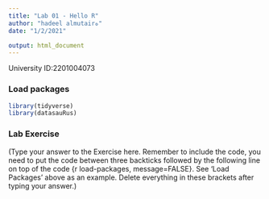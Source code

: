 ```yaml
---
title: "Lab 01 - Hello R"
author: "hadeel almutairه"
date: "1/2/2021"

output: html_document
---
```


University ID:2201004073

### Load packages

```r
library(tidyverse) 
library(datasauRus)
```

### Lab Exercise

(Type your answer to the Exercise here. Remember to include the code, you need to put the code between three backticks followed by the following line on top of the code {r load-packages, message=FALSE}. See 'Load Packages' above as an example. Delete everything in these brackets after typing your answer.)